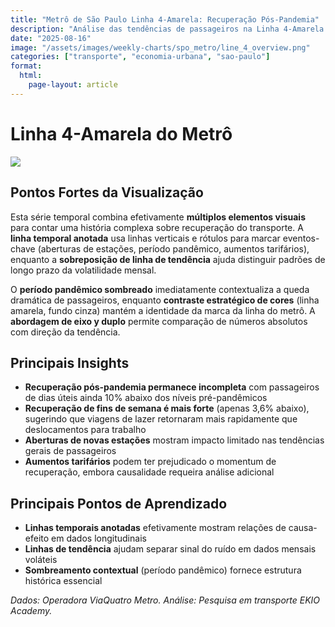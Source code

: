 ```yaml
---
title: "Metrô de São Paulo Linha 4-Amarela: Recuperação Pós-Pandemia"
description: "Análise das tendências de passageiros na Linha 4-Amarela do Metrô SP mostrando recuperação incompleta e impactos dos aumentos tarifários"
date: "2025-08-16"
image: "/assets/images/weekly-charts/spo_metro/line_4_overview.png"
categories: ["transporte", "economia-urbana", "sao-paulo"]
format:
  html:
    page-layout: article
---
```


# Linha 4-Amarela do Metrô

![](/assets/images/weekly-charts/spo_metro/line_4_overview.png){fig-align="center"}

## Pontos Fortes da Visualização

Esta série temporal combina efetivamente **múltiplos elementos visuais** para contar uma história complexa sobre recuperação do transporte. A **linha temporal anotada** usa linhas verticais e rótulos para marcar eventos-chave (aberturas de estações, período pandêmico, aumentos tarifários), enquanto a **sobreposição de linha de tendência** ajuda distinguir padrões de longo prazo da volatilidade mensal.

O **período pandêmico sombreado** imediatamente contextualiza a queda dramática de passageiros, enquanto **contraste estratégico de cores** (linha amarela, fundo cinza) mantém a identidade da marca da linha do metrô. A **abordagem de eixo y duplo** permite comparação de números absolutos com direção da tendência.

## Principais Insights

- **Recuperação pós-pandemia permanece incompleta** com passageiros de dias úteis ainda 10% abaixo dos níveis pré-pandêmicos
- **Recuperação de fins de semana é mais forte** (apenas 3,6% abaixo), sugerindo que viagens de lazer retornaram mais rapidamente que deslocamentos para trabalho
- **Aberturas de novas estações** mostram impacto limitado nas tendências gerais de passageiros
- **Aumentos tarifários** podem ter prejudicado o momentum de recuperação, embora causalidade requeira análise adicional

## Principais Pontos de Aprendizado

- **Linhas temporais anotadas** efetivamente mostram relações de causa-efeito em dados longitudinais
- **Linhas de tendência** ajudam separar sinal do ruído em dados mensais voláteis
- **Sombreamento contextual** (período pandêmico) fornece estrutura histórica essencial

*Dados: Operadora ViaQuatro Metro. Análise: Pesquisa em transporte EKIO Academy.*
